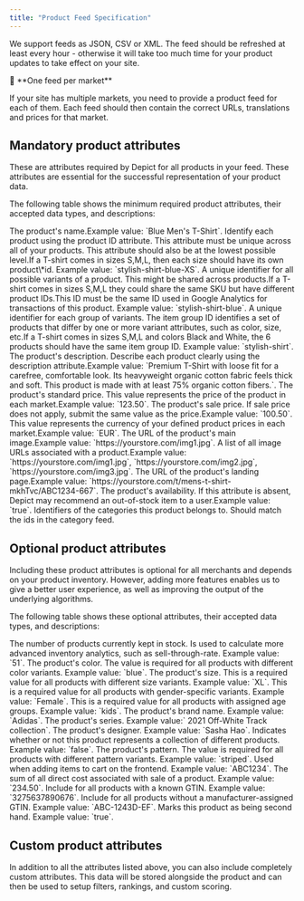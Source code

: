```yaml
---
title: "Product Feed Specification"
---
```


We support feeds as JSON, CSV or XML. The feed should be refreshed at least every hour - otherwise it will take too much time for your product updates to take effect on your site.

<Note>
📘 **One feed per market**

If your site has multiple markets, you need to provide a product feed for each of them. Each feed should then contain the correct URLs, translations and prices for that market.
</Note>

## Mandatory product attributes

These are attributes required by Depict for all products in your feed. These attributes are essential for the successful representation of your product data.

The following table shows the minimum required product attributes, their accepted data types, and descriptions:

<ResponseField name="Title" type="string"> 
The product's name.Example value: `Blue Men's T-Shirt`.
</ResponseField>

<ResponseField name="Product ID" type="string">
Identify each product using the product ID attribute. This attribute must be unique across all of your products. This attribute should also be at the lowest possible level.If a T-shirt comes in sizes S,M,L, then each size should have its own product\*id. Example value: `stylish-shirt-blue-XS`.
</ResponseField>

<ResponseField name="SKU" type="string">
A unique identifier for all possible variants of a product. This might be shared across products.If a T-shirt comes in sizes S,M,L they could share the same SKU but have different product IDs.This ID must be the same ID used in Google Analytics for transactions of this product. Example value: `stylish-shirt-blue`.
</ResponseField>

<ResponseField name="Item group ID" type="string">
A unique identifier for each group of variants. The item group ID identifies a set of products that differ by one or more variant attributes, such as color, size, etc.If a T-shirt comes in sizes S,M,L and colors Black and White, the 6 products should have the same item group ID. Example value: `stylish-shirt`.
</ResponseField>

<ResponseField name="Description" type="string">
The product's description. Describe each product clearly using the description attribute.Example value: `Premium T-Shirt with loose fit for a carefree, comfortable look. Its heavyweight organic cotton fabric feels thick and soft. This product is made with at least 75% organic cotton fibers.`.
</ResponseField>

<ResponseField name="Price" type="float">
The product's standard price. This value represents the price of the product in each market.Example value: `123.50`.
</ResponseField>

<ResponseField name="Sale price" type="float">
The product's sale price. If sale price does not apply, submit the same value as the price.Example value: `100.50`.
</ResponseField>

<ResponseField name="Currency" type="string">
This value represents the currency of your defined product prices in each market.Example value: `EUR`.
</ResponseField>

<ResponseField name="Main Image URL" type="string">
The URL of the product's main image.Example value: `https://yourstore.com/img1.jpg`.
</ResponseField>

<ResponseField name="Additional image URL" type="[string]">
A list of all image URLs associated with a product.Example value: `https://yourstore.com/img1.jpg`, `https://yourstore.com/img2.jpg`, `https://yourstore.com/img3.jpg`.
</ResponseField>

<ResponseField name="Page URL" type="string">
The URL of the product's landing page.Example value: `https://yourstore.com/t/mens-t-shirt-mkhTvc/ABC1234-667`.
</ResponseField>

<ResponseField name="Availability" type="boolean">
The product's availability. If this attribute is absent, Depict may recommend an out-of-stock item to a user.Example value: `true`.
</ResponseField>

<ResponseField name="Category ids" type="[string]">
Identifiers of the categories this product belongs to. Should match the ids in the category feed.
</ResponseField>


## Optional product attributes

Including these product attributes is optional for all merchants and depends on your product inventory. However, adding more features enables us to give a better user experience, as well as improving the output of the underlying algorithms.

The following table shows these optional attributes, their accepted data types, and descriptions:

<ResponseField name="Quantity" type="int">
The number of products currently kept in stock. Is used to calculate more advanced inventory analytics, such as sell-through-rate. Example value: `51`.
</ResponseField>

<ResponseField name="Color" type="string">
The product's color. The value is required for all products with different color variants. Example value: `blue`.
</ResponseField>

<ResponseField name="Size" type="string">
The product's size. This is a required value for all products with different size variants. Example value: `XL`.
</ResponseField>

<ResponseField name="Gender parameters" type="string">
This is a required value for all products with gender-specific variants. Example value: `Female`.
</ResponseField>

<ResponseField name="Age group" type="string">
This is a required value for all products with assigned age groups. Example value: `kids`.
</ResponseField>

<ResponseField name="Brand" type="string">
The product's brand name. Example value: `Adidas`.
</ResponseField>

<ResponseField name="Series" type="string">
The product's series. Example value:` 2021 Off-White Track collection`.
</ResponseField>

<ResponseField name="Designer" type="string">
The product's designer. Example value: `Sasha Hao`.
</ResponseField>

<ResponseField name="Bundle" type="boolean">
Indicates whether or not this product represents a collection of different products. Example value: `false`.
</ResponseField>

<ResponseField name="Pattern" type="string">
The product's pattern. The value is required for all products with different pattern variants. Example value: `striped`.
</ResponseField>

<ResponseField name="Add-to-cart product ID" type="string">
Used when adding items to cart on the frontend. Example value: `ABC1234`.
</ResponseField>

<ResponseField name="Cost of goods sold" type="float">
The sum of all direct cost associated with sale of a product. Example value: `234.50`.
</ResponseField>

<ResponseField name="GTIN" type="string">
Include for all products with a known GTIN. Example value: `3275637890676`.
</ResponseField>

<ResponseField name="MPN" type="string">
Include for all products without a manufacturer-assigned GTIN. Example value: `ABC-1243D-EF`.
</ResponseField>

<ResponseField name="Is second hand" type="bool">
Marks this product as being second hand. Example value: `true`.
</ResponseField>

## Custom product attributes

In addition to all the attributes listed above, you can also include completely custom attributes. This data will be stored alongside the product and can then be used to setup filters, rankings, and custom scoring.